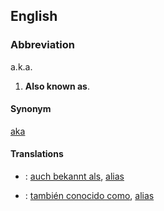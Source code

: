 ==English==

===Abbreviation===
a.k.a.

#'''Also known as'''.

====Synonym====
[[aka]]

==== Translations ====

* {{de}}: [[auch bekannt als]], [[alias]]
* {{es}}: [[también conocido como]], [[alias]]